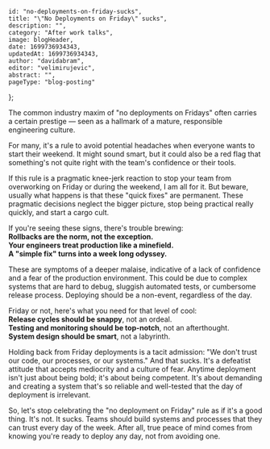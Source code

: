 
    id: "no-deployments-on-friday-sucks",
    title: "\"No Deployments on Friday\" sucks", 
    description: "",
    category: "After work talks",
    image: blogHeader,
    date: 1699736934343,
    updatedAt: 1699736934343,
    author: "davidabram",
    editor: "velimirujevic",
    abstract: "", 
    pageType: "blog-posting"
};


The common industry maxim of "no deployments on Fridays" often carries a certain prestige — seen as a hallmark of a mature, responsible engineering culture.

For many, it's a rule to avoid potential headaches when everyone wants to start their weekend. It might sound smart, but it could also be a red flag that something's not quite right with the team's confidence or their tools.

If this rule is a pragmatic knee-jerk reaction to stop your team from overworking on Friday or during the weekend, I am all for it. But beware, usually what happens is that these "quick fixes" are permanent. These pragmatic decisions neglect the bigger picture, stop being practical really quickly, and start a cargo cult.

If you're seeing these signs, there's trouble brewing:  
**Rollbacks are the norm, not the exception.**  
**Your engineers treat production like a minefield.**  
**A "simple fix" turns into a week long odyssey.**  

These are symptoms of a deeper malaise, indicative of a lack of confidence and a fear of the production environment. This could be due to complex systems that are hard to debug, sluggish automated tests, or cumbersome release process. Deploying should be a non-event, regardless of the day.

Friday or not, here's what you need for that level of cool:  
**Release cycles should be snappy**, not an ordeal.  
**Testing and monitoring should be top-notch**, not an afterthought.  
**System design should be smart**, not a labyrinth.  

Holding back from Friday deployments is a tacit admission: "We don't trust our code, our processes, or our systems."
And that sucks. It's a defeatist attitude that accepts mediocrity and a culture of fear.
Anytime deployment isn't just about being bold; it's about being competent. It's about demanding and creating a system that's so reliable and well-tested that the day of deployment is irrelevant.

So, let's stop celebrating the "no deployment on Friday" rule as if it's a good thing. It's not. It sucks. Teams should build systems and processes that they can trust every day of the week. After all, true peace of mind comes from knowing you're ready to deploy any day, not from avoiding one.





